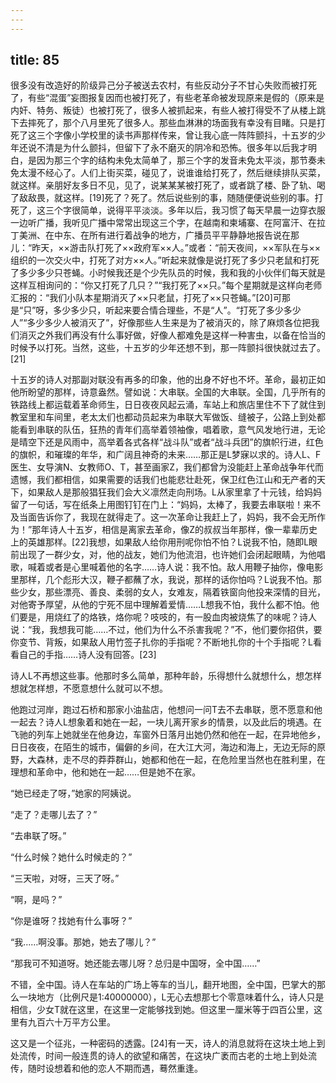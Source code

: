 ```yaml
---
---
---
```

title: 85
---



很多没有改造好的阶级异己分子被送去农村，有些反动分子不甘心失败而被打死了，有些“混蛋”妄图报复因而也被打死了，有些老革命被发现原来是假的（原来是内奸、特务、叛徒）也被打死了，很多人被抓起来，有些人被打得受不了从楼上跳下去摔死了，那个八月里死了很多人。那些血淋淋的场面我有幸没有目睹。只是打死了这三个字像小学校里的读书声那样传来，曾让我心底一阵阵颤抖，十五岁的少年还说不清是为什么颤抖，但留下了永不磨灭的阴冷和恐怖。很多年以后我才明白，是因为那三个字的结构未免太简单了，那三个字的发音未免太平淡，那节奏未免太漫不经心了。人们上街买菜，碰见了，说谁谁给打死了，然后继续排队买菜，就这样。亲朋好友多日不见，见了，说某某某被打死了，或者跳了楼、卧了轨、喝了敌敌畏，就这样。[19]死了？死了。然后说些别的事，随随便便说些别的事。打死了，这三个字很简单，说得平平淡淡。多年以后，我习惯了每天早晨一边穿衣服一边听广播，我听见广播中常常出现这三个字，在越南和柬埔寨、在阿富汗、在拉丁美洲、在中东、在所有进行着战争的地方，广播员平平静静地报告说在那儿：“昨天，××游击队打死了××政府军××人。”或者：“前天夜间，××军队在与××组织的一次交火中，打死了对方××人。”听起来就像是说打死了多少只老鼠和打死了多少多少只苍蝇。小时候我还是个少先队员的时候，我和我的小伙伴们每天就是这样互相询问的：“你又打死了几只？”“我打死了××只。”每个星期就是这样向老师汇报的：“我们小队本星期消灭了××只老鼠，打死了××只苍蝇。”[20]可那是“只”呀，多少多少只，听起来要合情合理些，不是“人”。“打死了多少多少人”“多少多少人被消灭了”，好像那些人生来是为了被消灭的，除了麻烦各位把我们消灭之外我们再没有什么事好做，好像人都难免是这样一种害虫，以备在恰当的时候予以打死。当然，这些，十五岁的少年还想不到，那一阵颤抖很快就过去了。[21]

十五岁的诗人对那副对联没有再多的印象，他的出身不好也不坏。革命，最初正如他所盼望的那样，诗意盎然。譬如说：大串联。全国的大串联。全国，几乎所有的铁路线上都运载着革命师生，日日夜夜风起云涌，车站上和旅店里住不下了就住到教室里和车间里，老太太们也都动员起来为串联大军做饭、缝被子，公路上到处都能看到串联的队伍，狂热的青年们高举着领袖像，唱着歌，意气风发地行进，无论是晴空下还是风雨中，高举着各式各样“战斗队”或者“战斗兵团”的旗帜行进，红色的旗帜，和璀璨的年华，和广阔且神奇的未来……那正是L梦寐以求的。诗人L、F医生、女导演N、女教师O、T，甚至画家Z，我们都曾为没能赶上革命战争年代而遗憾，我们都相信，如果需要的话我们也能悲壮赴死，保卫红色江山和无产者的天下，如果敌人是那般猖狂我们会大义凛然走向刑场。L从家里拿了十元钱，给妈妈留了一句话，写在纸条上用图钉钉在门上：“妈妈，太棒了，我要去串联啦！来不及当面告诉你了，我现在就得走了。这一次革命让我赶上了，妈妈，我不会无所作为！”那年诗人十五岁，相信是离家去革命，像Z的叔叔当年那样，像一辈辈历史上的英雄那样。[22]我想，如果敌人给你用刑呢你怕不怕？L说我不怕，随即L眼前出现了一群少女，对，他的战友，她们为他流泪，也许她们会闭起眼睛，为他唱歌，喊着或者是心里喊着他的名字……诗人说：我不怕。敌人用鞭子抽你，像电影里那样，几个彪形大汉，鞭子都蘸了水，我说，那样的话你怕吗？L说我不怕。那些少女，那些漂亮、善良、柔弱的女人，女难友，隔着铁窗向他投来深情的目光，对他寄予厚望，从他的宁死不屈中理解着爱情……L想我不怕，我什么都不怕。他们要是，用烧红了的烙铁，烙你呢？吱吱的，有一股血肉被烧焦了的味呢？诗人说：“我，我想我可能……不过，他们为什么不杀害我呢？”不，他们要你招供，要你变节、背叛，如果敌人用竹签子扎你的手指呢？不断地扎你的十个手指呢？L看看自己的手指……诗人没有回答。[23]

诗人L不再想这些事。他那时多么简单，那种年龄，乐得想什么就想什么，想怎样想就怎样想，不愿意想什么就可以不想。

他跑过河岸，跑过石桥和那家小油盐店，他想问一问T去不去串联，愿不愿意和他一起去？诗人L想象着和她在一起，一块儿离开家乡的情景，以及此后的境遇。在飞驰的列车上她就坐在他身边，车窗外日落月出她仍然和他在一起，在异地他乡，日日夜夜，在陌生的城市，偏僻的乡间，在大江大河，海边和海上，无边无际的原野，大森林，走不尽的莽莽群山，她都和他在一起，在危险里当然也在胜利里，在理想和革命中，他和她在一起……但是她不在家。

“她已经走了呀，”她家的阿姨说。

“走了？走哪儿去了？”

“去串联了呀。”

“什么时候？她什么时候走的？”

“三天啦，对呀，三天了呀。”

“啊，是吗？”

“你是谁呀？找她有什么事呀？”

“我……啊没事。那她，她去了哪儿？”

“那我可不知道呀。她还能去哪儿呀？总归是中国呀，全中国……”

不错，全中国。诗人在车站的广场上等车的当儿，翻开地图，全中国，巴掌大的那么一块地方（比例尺是1∶40000000），L无心去想那七个零意味着什么，诗人只是相信，少女T就在这里，在这里一定能够找到她。但这里一厘米等于四百公里，这里有九百六十万平方公里。

这又是一个征兆，一种密码的透露。[24]有一天，诗人的消息就将在这块土地上到处流传，时间一般连贯的诗人的欲望和痛苦，在这块广袤而古老的土地上到处流传，随时设想着和他的恋人不期而遇，蓦然重逢。